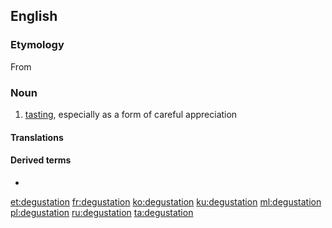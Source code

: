 {{also|dégustation}}
==English==
{{wikipedia}}

===Etymology===
From {{etyl|fr|en}} {{term|dégustation|lang=fr}}

===Noun===
{{en-noun}}

# [[tasting]], especially as a form of careful appreciation

====Translations====
{{trans-see|tasting}}

====Derived terms====
* {{l|en|degustation menu}}

[[et:degustation]]
[[fr:degustation]]
[[ko:degustation]]
[[ku:degustation]]
[[ml:degustation]]
[[pl:degustation]]
[[ru:degustation]]
[[ta:degustation]]